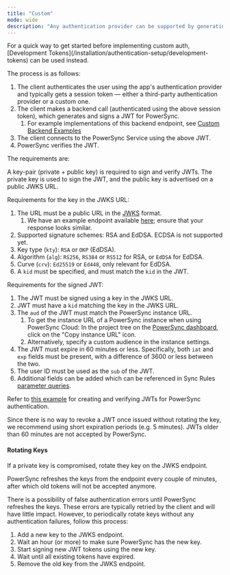 ```yaml
---
title: "Custom"
mode: wide
description: "Any authentication provider can be supported by generating custom JWTs for PowerSync."
---
```


<Info>
   For a quick way to get started before implementing custom auth, [Development Tokens](/installation/authentication-setup/development-tokens) can be used instead.
</Info>

The process is as follows:

1. The client authenticates the user using the app's authentication provider and typically gets a session token — either a third-party authentication provider or a custom one.
2. The client makes a backend call (authenticated using the above session token), which generates and signs a JWT for PowerSync.
   1. For example implementations of this backend endpoint, see [ Custom Backend Examples](/resources/demo-apps-example-projects#custom-backend-examples)
3. The client connects to the PowerSync Service using the above JWT.
4. PowerSync verifies the JWT.

The requirements are:

A key-pair (private + public key) is required to sign and verify JWTs. The private key is used to sign the JWT,
and the public key is advertised on a public JWKS URL.

Requirements for the key in the JWKS URL:
1. The URL must be a public URL in the [JWKS](https://auth0.com/docs/secure/tokens/json-web-tokens/json-web-key-sets) format.
   1. We have an example endpoint available [here](https://hlstmcktecziostiaplz.supabase.co/functions/v1/powersync-jwks); ensure that your response looks similar.
2. Supported signature schemes: RSA and EdDSA. ECDSA is not supported yet.
3. Key type (`kty`): `RSA` or `OKP` (EdDSA).
4. Algorithm (`alg`): `RS256`, `RS384` or `RS512` for RSA, or `EdDSA` for EdDSA.
5. Curve (`crv`): `Ed25519` or `Ed448`, only relevant for EdDSA.
6. A `kid` must be specified, and must match the `kid` in the JWT.

Requirements for the signed JWT:
1. The JWT must be signed using a key in the JWKS URL.
2. JWT must have a `kid` matching the key in the JWKS URL.
3. The `aud` of the JWT must match the PowerSync instance URL.
   1. To get the instance URL of a PowerSync instance when using PowerSync Cloud: In the project tree on the [PowerSync dashboard](https://powersync.journeyapps.com/), click on the "Copy instance URL" icon.
   2. Alternatively, specify a custom audience in the instance settings.
4. The JWT must expire in 60 minutes or less. Specifically, both `iat` and `exp` fields must be present, with a difference of 3600 or less between the two.
5. The user ID must be used as the `sub` of the JWT.
6. Additional fields can be added which can be referenced in Sync Rules [parameter queries](/usage/sync-rules/parameter-queries).

Refer to [this example](https://github.com/powersync-ja/powersync-jwks-example) for creating and verifying JWTs for PowerSync authentication.

Since there is no way to revoke a JWT once issued without rotating the key, we recommend using short expiration periods (e.g. 5 minutes). JWTs older than 60 minutes are not accepted by PowerSync.

#### Rotating Keys

If a private key is compromised, rotate they key on the JWKS endpoint.

PowerSync refreshes the keys from the endpoint every couple of minutes, after which old tokens will not be accepted anymore.

There is a possibility of false authentication errors until PowerSync refreshes the keys. These errors are typically retried by the client and will have little impact. However, to periodically rotate keys without any authentication failures, follow this process:

1. Add a new key to the JWKS endpoint.
2. Wait an hour (or more) to make sure PowerSync has the new key.
3. Start signing new JWT tokens using the new key.
4. Wait until all existing tokens have expired.
5. Remove the old key from the JWKS endpoint.
